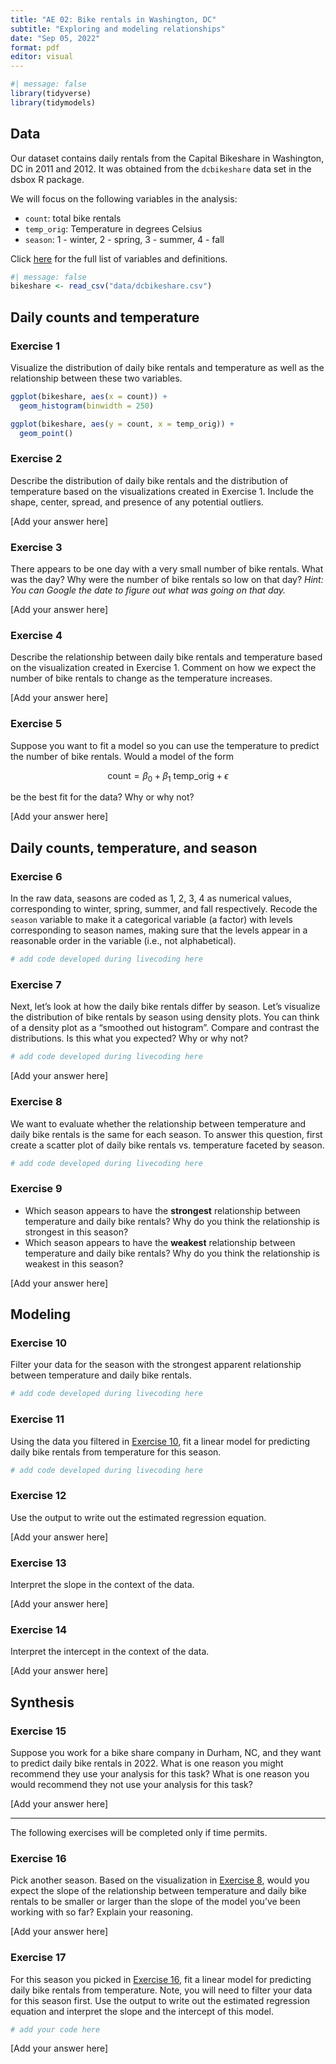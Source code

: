 ```yaml
---
title: "AE 02: Bike rentals in Washington, DC"
subtitle: "Exploring and modeling relationships"
date: "Sep 05, 2022"
format: pdf
editor: visual
---
```


```r
#| message: false
library(tidyverse)
library(tidymodels)
```

## Data

Our dataset contains daily rentals from the Capital Bikeshare in Washington, DC in 2011 and 2012. It was obtained from the `dcbikeshare` data set in the dsbox R package.

We will focus on the following variables in the analysis:

-   `count`: total bike rentals
-   `temp_orig`: Temperature in degrees Celsius
-   `season`: 1 - winter, 2 - spring, 3 - summer, 4 - fall

Click [here](https://rstudio-education.github.io/dsbox/reference/dcbikeshare.html) for the full list of variables and definitions.

```r
#| message: false
bikeshare <- read_csv("data/dcbikeshare.csv")
```

## Daily counts and temperature

### Exercise 1

Visualize the distribution of daily bike rentals and temperature as well as the relationship between these two variables.

```r
ggplot(bikeshare, aes(x = count)) +
  geom_histogram(binwidth = 250)

ggplot(bikeshare, aes(y = count, x = temp_orig)) +
  geom_point()
```

### Exercise 2

Describe the distribution of daily bike rentals and the distribution of temperature based on the visualizations created in Exercise 1. Include the shape, center, spread, and presence of any potential outliers.

\[Add your answer here\]

### Exercise 3

There appears to be one day with a very small number of bike rentals. What was the day? Why were the number of bike rentals so low on that day? *Hint: You can Google the date to figure out what was going on that day.*

\[Add your answer here\]

### Exercise 4

Describe the relationship between daily bike rentals and temperature based on the visualization created in Exercise 1. Comment on how we expect the number of bike rentals to change as the temperature increases.

\[Add your answer here\]

### Exercise 5

Suppose you want to fit a model so you can use the temperature to predict the number of bike rentals. Would a model of the form

$$\text{count} = \beta_0 + \beta_1 ~ \text{temp\_orig} + \epsilon$$

be the best fit for the data? Why or why not?

\[Add your answer here\]

## Daily counts, temperature, and season

### Exercise 6

In the raw data, seasons are coded as 1, 2, 3, 4 as numerical values, corresponding to winter, spring, summer, and fall respectively. Recode the `season` variable to make it a categorical variable (a factor) with levels corresponding to season names, making sure that the levels appear in a reasonable order in the variable (i.e., not alphabetical).

```r
# add code developed during livecoding here
```

### Exercise 7

Next, let's look at how the daily bike rentals differ by season. Let's visualize the distribution of bike rentals by season using density plots. You can think of a density plot as a "smoothed out histogram". Compare and contrast the distributions. Is this what you expected? Why or why not?

```r
# add code developed during livecoding here
```

\[Add your answer here\]

### Exercise 8 {data-link="Exercise 8"}

We want to evaluate whether the relationship between temperature and daily bike rentals is the same for each season. To answer this question, first create a scatter plot of daily bike rentals vs. temperature faceted by season.

```r
# add code developed during livecoding here
```

### Exercise 9

-   Which season appears to have the **strongest** relationship between temperature and daily bike rentals? Why do you think the relationship is strongest in this season?
-   Which season appears to have the **weakest** relationship between temperature and daily bike rentals? Why do you think the relationship is weakest in this season?

\[Add your answer here\]

## Modeling

### Exercise 10 {data-link="Exercise 10"}

Filter your data for the season with the strongest apparent relationship between temperature and daily bike rentals.

```r
# add code developed during livecoding here
```

### Exercise 11

Using the data you filtered in [Exercise 10], fit a linear model for predicting daily bike rentals from temperature for this season.

```r
# add code developed during livecoding here
```

### Exercise 12

Use the output to write out the estimated regression equation.

\[Add your answer here\]

### Exercise 13

Interpret the slope in the context of the data.

\[Add your answer here\]

### Exercise 14

Interpret the intercept in the context of the data.

\[Add your answer here\]

## Synthesis

### Exercise 15

Suppose you work for a bike share company in Durham, NC, and they want to predict daily bike rentals in 2022. What is one reason you might recommend they use your analysis for this task? What is one reason you would recommend they not use your analysis for this task?

\[Add your answer here\]

------------------------------------------------------------------------

The following exercises will be completed only if time permits.

### Exercise 16 {data-link="Exercise 16"}

Pick another season. Based on the visualization in [Exercise 8], would you expect the slope of the relationship between temperature and daily bike rentals to be smaller or larger than the slope of the model you've been working with so far? Explain your reasoning.

\[Add your answer here\]

### Exercise 17

For this season you picked in [Exercise 16], fit a linear model for predicting daily bike rentals from temperature. Note, you will need to filter your data for this season first. Use the output to write out the estimated regression equation and interpret the slope and the intercept of this model.

```r
# add your code here
```

\[Add your answer here\]

## 
